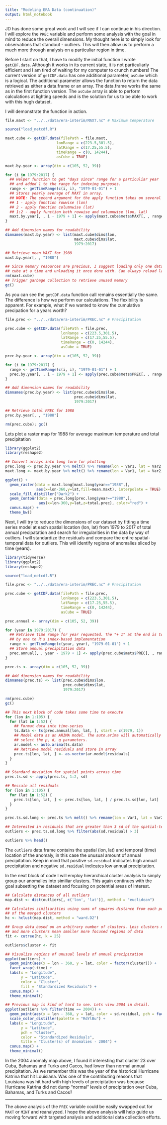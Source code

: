 ```yaml
---
title: "Modeling ERA Data (continuation)"
output: html_notebook
---
```


JD has done some great work and I will see if I can continue in his direction. I will explore the `PREC` variable and perform some analysis with the goal in mind to reduce the overall dimensions. My thought here is to simply look for observations that standout - outliers. This will then allow us to perform a much more through analysis on a particuliar region in time. 

Before I start on that, I have to modify the initial function I wrote `getCDF.data`. Although it works in its current state, it is not particuliarly efficient and I am tired of waiting for my computer to crunch numbers! The current version of `getCDF.data` has one additional parameter, `asCube` which is a logical. The additional parameter allows the function to return the data retrieved as either a data.frame or an array. The data.frame works the same as in the first function version. The `asCube` array is able to perform calculations at lighting speeds and is the solution for us to be able to work with this hugh dataset. 

I will demonstrate the function in action.

```r
file.maxt <- "../../data/era-interim/MAXT.nc" # Maximum temperature

source("load_netcdf.R")

maxt.cube <- getCDF.data(filePath = file.maxt,
                       lonRange = c(223.5,301.5),                             
                       latRange = c(17.25,55.5),                             
                       timeRange = c(0, 14244),
                       asCube = TRUE)

maxt.by.year <- array(dim = c(105, 52, 39))

for (i in 1979:2017) {
  ## Helper function to get "days since" range for a particuliar year 
  ## and added 1 to the range for indexing purposes. 
  range <- getTimeRange(c(i, i), "1979-01-01") + 1
  ## Stores yearly average of MAXT in array. 
  ## NOTE: The second argument for the apply function takes on several variations as follows:
  ## 1 - apply function rowwise (lon)
  ## 2 - apply function columnwise (lat)
  ## 1:2 - apply function both rowwise and columnwise (lon, lat)
  maxt.by.year[, , i - 1979 + 1] <- apply(maxt.cube$mets$MAXT[, , range[1]:range[2]], 1:2, mean)
}

## Add dimension names for readability
dimnames(maxt.by.year) <- list(maxt.cube$dims$lon,
                               maxt.cube$dims$lat,
                               1979:2017)

## Retrieve mean MAXT for 1988
maxt.by.year[, , "1988"]

## Since memory resources are precious, I suggest loading only one data 
## cube at a time and unloading it once done with. Can always reload later.
rm(maxt.cube)
## Trigger garbage collection to retrieve unused memory
gc()
```

As you can see the `getCDF.data` function call remains essentially the same. The difference is how we perform our calculations. The flexibility is apparent. For example, what if we wanted to know the cumulative precipation for a years worth?

```r
file.prec <- "../../data/era-interim/PREC.nc" # Precipitation

prec.cube <- getCDF.data(filePath = file.prec,
                         lonRange = c(223.5,301.5),                             
                         latRange = c(17.25,55.5),                             
                         timeRange = c(0, 14244),
                         asCube = TRUE)

prec.by.year <- array(dim = c(105, 52, 39))

for (i in 1979:2017) {
  range <- getTimeRange(c(i, i), "1979-01-01") + 1
  prec.by.year[, , i - 1979 + 1] <- apply(prec.cube$mets$PREC[, , range[1]:range[2]], 1:2, sum)
}

## Add dimension names for readability
dimnames(prec.by.year) <- list(prec.cube$dims$lon,
                               prec.cube$dims$lat,
                               1979:2017)

## Retrieve total PREC for 1988
prec.by.year[, , "1988"]

rm(prec.cube); gc()
```

Lets plot a raster map for 1988 for average maximum temperature and total precipitation

```r
library(ggplot2)
library(reshape2)

## Convert arrays into long form for plotting
prec.long <- prec.by.year %>% melt() %>% rename(lon = Var1, lat = Var2, year = Var3, total.prec = value)  
maxt.long <- maxt.by.year %>% melt() %>% rename(lon = Var1, lat = Var2, year = Var3, mean.maxt = value)

ggplot() +
  geom_raster(data = maxt.long[maxt.long$year=="1988",],
              aes(x=lon-360,y=lat,fill=mean.maxt), interpolate = TRUE) +
  scale_fill_distiller("Dark2") +
  geom_contour(data = prec.long[prec.long$year=="1988",], 
               aes(x=lon-360,y=lat,z=total.prec), color="red") +
  conus.map() +
  theme_bw()
```

Next, I will try to reduce the dimensions of our dataset by fitting a time series model at each spatial location (lon, lat) from 1979 to 2017 of total annual precipatation and search for irregularities in the data by way of outliers. I will standardize the residuals and compare the entire spatial-temporal data for outliers. This will identify regions of anomalies sliced by time (years).

```r
library(tidyverse)
library(ggplot2)
library(reshape2)

source("load_netcdf.R")

file.prec <- "../../data/era-interim/PREC.nc" # Precipitation

prec.cube <- getCDF.data(filePath = file.prec,
                         lonRange = c(223.5,301.5),                             
                         latRange = c(17.25,55.5),                             
                         timeRange = c(0, 14244),
                         asCube = TRUE)

prec.annual <- array(dim = c(105, 52, 39))

for (year in 1979:2017) {
  ## Retrieve time range for year requested. The "+ 1" at the end is to shift the time index
  ## by one to R's index-based implementation
  range <- getTimeRange(c(year, year), "1979-01-01") + 1
  ## Store annual precipitation data
  prec.annual[, , year - 1979 + 1] <- apply(prec.cube$mets$PREC[, , range[1]:range[2]], 1:2, sum)
}

prec.ts <- array(dim = c(105, 52, 39))

## Add dimension names for readability
dimnames(prec.ts) <- list(prec.cube$dims$lon,
                          prec.cube$dims$lat,
                          1979:2017)

rm(prec.cube)
gc()

## This next block of code takes some time to execute
for (lon in 1:105) {
  for (lat in 1:52) {
    ## Format data into time-series
    ts.data <- ts(prec.annual[lon, lat, ], start = c(1979, 1))
    ## Model data as an ARIMA model. The auto.arima will automatically 
    ## select the p, d, q parameters.
    ar.model <- auto.arima(ts.data)
    ## Retrieve model residuals and store in array
    prec.ts[lon, lat, ] <- as.vector(ar.model$residuals)
  }
}

## Standard deviation for spatial points across time
prec.ts.sd <- apply(prec.ts, 1:2, sd)

## Rescale all residuals
for (lon in 1:105) {
  for (lat in 1:52) {
    prec.ts[lon, lat, ] <- prec.ts[lon, lat, ] / prec.ts.sd[lon, lat]
  }
}

prec.ts.sd.long <- prec.ts %>% melt() %>% rename(lon = Var1, lat = Var2, time = Var3, sd.residual = value)

## Interested in residuals that are greater than 3 sd of the spatial-temporal data
outliers <- prec.ts.sd.long %>% filter(abs(sd.residual) > 3)

outliers %>% head()
```
The `outliers` data.frame contains the spatial (lon, lat) and temporal (time) location of the anomaly, in this case the unusual amount of annual precipitation. Keep in mind that positive `sd.residual` indicates high annual precipitation and negative `sd.residual` indicates low annual precipitation.

In the next block of code I will employ hierarchical cluster analysis to simply group our anomalies into similiar clusters. This again continues with the goal subsetting the dataset and focusing on potential areas of interest.
```r
## Calculate distances of all outliers
map.dist <- dist(outliers[, c('lon', 'lat')], method = "euclidean")

## Calculates similiarities using sums of squares distance from each point to the mean
## of the merged clusters
hc <- hclust(map.dist, method = "ward.D2")

## Group data based on an arbitrary number of clusters. Less clusters mean larger regions of data
## and more clusters mean smaller more focused regions of data
fit <- cutree(hc, k = 25)

outliers$cluster <- fit

## Visualize regions of unusual levels of annual precipitation
ggplot(outliers) +
  geom_point(aes(x = lon - 360, y = lat, color = factor(cluster))) +
  facet_wrap(~time) +
  labs(x = "Longitude", 
       y = "Latitude", 
       color = "Cluster", 
       fill = "Standardized Residuals") +
  conus.map() +
  theme_minimal()

## Previous map is kind of hard to see. Lets view 2004 in detail.
ggplot(outliers %>% filter(time == 2004)) +
  geom_point(aes(x = lon - 360, y = lat, color = sd.residual, pch = factor(cluster)), cex = 3) +
  scale_color_distiller(palette = "RdYlBu") +
  labs(x = "Longitude", 
       y = "Latitude", 
       pch = "Cluster", 
       color = "Standardized Residuals", 
       title = "Cluster(s) of Anomalies - 2004") +
  conus.map() +
  theme_minimal()
```

In the 2004 anomaly map above, I found it interesting that cluster 23 over Cuba, Bahamas and Turks and Cacos, had lower than normal annual precipitation. As we remember this was the year of the historical Hurricane Katrina that hit Louisiana. Was one of the contributing reasons that Louisiana was hit hard with high levels of precipitation was because Hurricane Katrina did not dump "normal" levels of precipitation over Cuba, Bahamas, and Turks and Cacos? 

***

The above analysis of the `PREC` variable could be easily swapped out for `MAXT` or `MINT` and reanalyzed. I hope the above analysis will help guide us moving forward with targeted analysis and additional data collection efforts. 